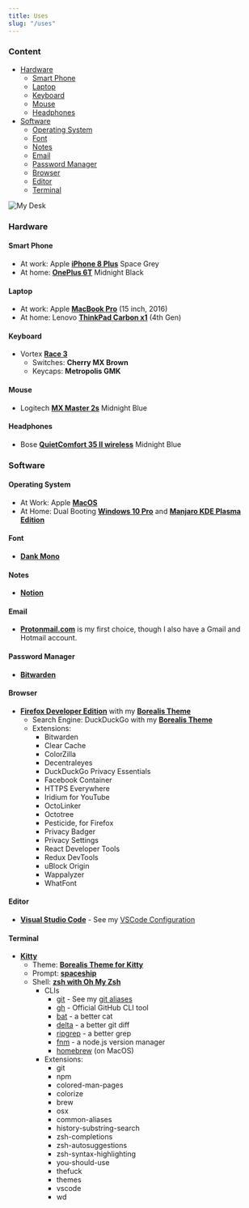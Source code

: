 ```yaml
---
title: Uses
slug: "/uses"
---
```


### Content

- [Hardware](#hardware)
  - [Smart Phone](#smart-phone)
  - [Laptop](#laptop)
  - [Keyboard](#keyboard)
  - [Mouse](#mouse)
  - [Headphones](#headphones)
- [Software](#software)
  - [Operating System](#operating-system)
  - [Font](#font)
  - [Notes](#notes)
  - [Email](#email)
  - [Password Manager](#password-manager)
  - [Browser](#browser)
  - [Editor](#editor)
  - [Terminal](#terminal)

![My Desk](./myDesk.jpg)

### <a name="hardware"></a>Hardware

#### <a name="smart-phone"></a>Smart Phone
  - At work: Apple [**iPhone 8 Plus**](https://www.apple.com/) Space Grey
  - At home: [**OnePlus 6T**](https://www.oneplus.com/) Midnight Black

#### <a name="laptop"></a>Laptop
  - At work: Apple [**MacBook Pro**](https://www.apple.com/) (15 inch, 2016)
  - At home: Lenovo [**ThinkPad Carbon x1**](https://www.lenovo.com/) (4th Gen)

#### <a name="keyboard"></a>Keyboard
  - Vortex [**Race 3**](http://www.vortexgear.tw/vortex2_2.asp?kind=47&kind2=225&kind3=&kind4=1044)
    - Switches: **Cherry MX Brown**
    - Keycaps: **Metropolis GMK**

#### <a name="mouse"></a>Mouse
  - Logitech [**MX Master 2s**](https://www.logitech.com/) Midnight Blue

#### <a name="headphones"></a>Headphones
  - Bose [**QuietComfort 35 II wireless**](https://www.bose.com) Midnight Blue

### <a name="software"></a>Software

#### <a name="operating-system"></a>Operating System
  - At Work: Apple [**MacOS**](https://www.apple.com/de/macos/)
  - At Home: Dual Booting [**Windows 10 Pro**](https://www.microsoft.com/de-de/windows/get-windows-10) and [**Manjaro KDE Plasma Edition**](https://manjaro.org/download/#kde-plasma)

#### <a name="font"></a>Font
  - [**Dank Mono**](https://dank.sh)

#### <a name="notes"></a>Notes
  - [**Notion**](https://www.notion.so/)

#### <a name="email"></a>Email
  - [**Protonmail.com**](https://protonmail.com/) is my first choice, though I also have a Gmail and Hotmail account.

#### <a name="password-manager"></a>Password Manager
  - [**Bitwarden**](https://bitwarden.com/)

#### <a name="browser"></a>Browser
  - [**Firefox Developer Edition**](https://www.mozilla.org/de/firefox/developer/) with my [**Borealis Theme**](https://github.com/eckertalex/borealis-firefox)
    - Search Engine: DuckDuckGo with my [**Borealis Theme**](https://github.com/eckertalex/borealis-duckduckgo)
    - Extensions:
      - Bitwarden
      - Clear Cache
      - ColorZilla
      - Decentraleyes
      - DuckDuckGo Privacy Essentials
      - Facebook Container
      - HTTPS Everywhere
      - Iridium for YouTube
      - OctoLinker
      - Octotree
      - Pesticide, for Firefox
      - Privacy Badger
      - Privacy Settings
      - React Developer Tools
      - Redux DevTools
      - uBlock Origin
      - Wappalyzer
      - WhatFont

#### <a name="editor"></a>Editor
  - [**Visual Studio Code**](https://code.visualstudio.com/insiders/) - See my [VSCode Configuration](./vscode)

#### <a name="terminal"></a>Terminal
  - [**Kitty**](https://sw.kovidgoyal.net/kitty/)
    - Theme: [**Borealis Theme for Kitty**](https://github.com/eckertalex/borealis-kitty)
    - Prompt: [**spaceship**](https://github.com/denysdovhan/spaceship-prompt)
    - Shell: [**zsh with Oh My Zsh**](https://ohmyz.sh/)
      - CLIs
        - [git](https://git-scm.com/) - See my [git aliases](./gitaliases)
        - [gh](https://cli.github.com/) - Official GitHub CLI tool
        - [bat](https://github.com/sharkdp/bat) - a better cat
        - [delta](https://github.com/dandavison/delta) - a better git diff
        - [ripgrep](https://github.com/BurntSushi/ripgrep) - a better grep 
        - [fnm](https://github.com/Schniz/fnm) - a node.js version manager 
        - [homebrew](https://brew.sh/) (on MacOS)
      - Extensions:
        - git
        - npm
        - colored-man-pages
        - colorize
        - brew
        - osx
        - common-aliases
        - history-substring-search
        - zsh-completions
        - zsh-autosuggestions
        - zsh-syntax-highlighting
        - you-should-use
        - thefuck
        - themes
        - vscode
        - wd
